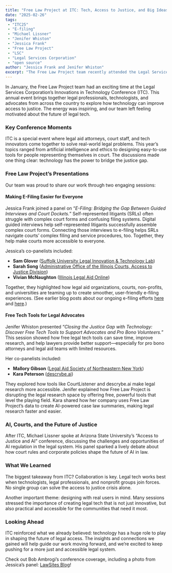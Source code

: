 ```yaml
---
title: "Free Law Project at ITC: Tech, Access to Justice, and Big Ideas"
date: "2025-02-26"
tags:
 - "ITC25"
 - "E-filing"
 - "Michael Lissner"
 - "Jenifer Whiston"
 - "Jessica Frank"
 - "Free Law Project"
 - "LSC"
 - "Legal Services Corporation"
 - "open source"
author: "Jessica Frank and Jenifer Whiston"
excerpt: "The Free Law Project team recently attended the Legal Services Corporation’s Innovations in Technology Conference, where we explored cutting-edge ways to improve access to justice through technology. By presenting on topics like e-filing solutions and free legal research tools, we showcased innovative collaborations and underscored the transformative potential of inclusive, user-centered tech in addressing the justice gap."
---
```


<p className="lead">In January, the Free Law Project team had an exciting time at the Legal Services Corporation’s Innovations in Technology Conference (ITC). This annual event brings together legal professionals, technologists, and advocates from across the country to explore how technology can improve access to justice. The energy was inspiring, and our team left feeling motivated about the future of legal tech.</p>

### Key Conference Moments

ITC is a special event where legal aid attorneys, court staff, and tech innovators come together to solve real-world legal problems. This year’s topics ranged from artificial intelligence and ethics to designing easy-to-use tools for people representing themselves in court. The discussions made one thing clear: technology has the power to bridge the justice gap.

### Free Law Project’s Presentations

Our team was proud to share our work through two engaging sessions:

#### Making E-Filing Easier for Everyone

Jessica Frank joined a panel on “<em>E-Filing: Bridging the Gap Between Guided Interviews and Court Dockets.</em>” Self-represented litigants (SRLs) often struggle with complex court forms and confusing filing systems. Digital guided interviews help self-represented litigants successfully assemble complex court forms. Connecting those interviews to e-filing helps SRLs navigate courts’ complex filing and service procedures, too. Together, they help make courts more accessible to everyone.

Jessica’s co-panelists included:
<ul>
  <li><strong>Sam Glover</strong> (<a href="https://suffolklitlab.org/">Suffolk University Legal Innovation & Technology Lab</a>)</li>
  <li><strong>Sarah Song</strong> (<a href="https://www.illinoiscourts.gov/aoic/access-to-justice/">Administrative Office of the Illinois Courts, Access to Justice Division</a>)</li>
  <li><strong>Vivian McNaughton</strong> (<a href="https://www.illinoislegalaid.org/">Illinois Legal Aid Online</a>)</li>
</ul>

Together, they highlighted how legal aid organizations, courts, non-profits, and universities are teaming up to create smoother, user-friendly e-filing experiences. (See earlier blog posts about our ongoing e-filing efforts <a href="https://free.law/2024/04/29/court-systems-research/">here</a> and <a href="https://free.law/2024/12/23/bridging-the-justice-gap-ecourts/">here</a>.)

#### Free Tech Tools for Legal Advocates

Jenifer Whiston presented “<em>Closing the Justice Gap with Technology: Discover Free Tech Tools to Support Advocates and Pro Bono Volunteers.</em>” This session showed how free legal tech tools can save time, improve research, and help lawyers provide better support—especially for pro bono attorneys and legal aid teams with limited resources.

Her co-panelists included:
<ul>
  <li><strong>Mallory Gibson</strong> (<a href="https://www.lasnny.org/">Legal Aid Society of Northeastern New York</a>)</li>
  <li><strong>Kara Peterson</strong> (<a href="http://descrybe.ai">descrybe.ai</a>)</li>
</ul>

They explored how tools like CourtListener and descrybe.ai make legal research more accessible. Jenifer explained how Free Law Project is disrupting the legal research space by offering free, powerful tools that level the playing field. Kara shared how her company uses Free Law Project’s data to create AI-powered case law summaries, making legal research faster and easier.

### AI, Courts, and the Future of Justice

After ITC, Michael Lissner spoke at Arizona State University’s “Access to Justice and AI” conference, discussing the challenges and opportunities of AI regulation in the legal system. His panel sparked a lively debate about how court rules and corporate policies shape the future of AI in law.

### What We Learned

The biggest takeaway from ITC? Collaboration is key. Legal tech works best when technologists, legal professionals, and nonprofit groups join forces. No single group can solve the access to justice crisis alone.

Another important theme: designing with real users in mind. Many sessions stressed the importance of creating legal tech that is not just innovative, but also practical and accessible for the communities that need it most.

### Looking Ahead

ITC reinforced what we already believed: technology has a huge role to play in shaping the future of legal access. The insights and connections we gained will help guide our work moving forward, and we’re excited to keep pushing for a more just and accessible legal system.

Check out Bob Ambrogi’s conference coverage, including a photo from Jessica’s panel: <a href="https://www.lawnext.com/2025/01/at-the-lscs-innovations-in-tech-conference-the-justice-gap-persists-in-legal-tech-but-scrappy-innovators-drive-change-nonetheless.html">LawSites Blog</a>!
